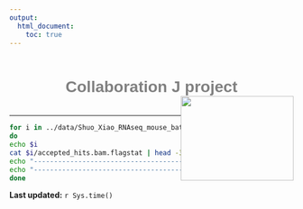 ```yaml
---
output:
  html_document:
    toc: true
---
```


<h1 style="color:grey;font-family:arial; position:relative; top:15px;text-align:center;">Collaboration J project<img src="website_materials/research_website_logo.png"  style="float:right;width:200px;height:150px;"></h1>
<br>

***
```bash
for i in ../data/Shuo_Xiao_RNAseq_mouse_batch1/ART_*/
do
echo $i
cat $i/accepted_hits.bam.flagstat | head -3
echo "-------------------------------------------------------------------"
echo "-------------------------------------------------------------------"
done
```


**Last updated:** `r Sys.time()`